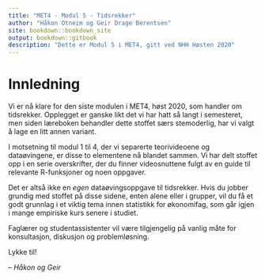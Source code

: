 ```yaml
--- 
title: "MET4 - Modul 5 - Tidsrekker"
author: "Håkon Otneim og Geir Drage Berentsen"
site: bookdown::bookdown_site
output: bookdown::gitbook
description: "Dette er Modul 5 i MET4, gitt ved NHH Høsten 2020"
---
```


# Innledning {-}

Vi er nå klare for den siste modulen i MET4, høst 2020, som handler om tidsrekker. Opplegget er ganske likt det vi har hatt så langt i semesteret, men siden læreboken behandler dette stoffet særs stemoderlig, har vi valgt å lage en litt annen variant.

I motsetning til modul 1 til 4, der vi separerte teorivideoene og dataøvingene, er disse to elementene nå blandet sammen. Vi har delt stoffet opp i en serie overskrifter, der du finner videosnuttene fulgt av en guide til relevante R-funksjoner og noen oppgaver.

Det er altså ikke en *egen* dataøvingsoppgave til tidsrekker. Hvis du jobber grundig med stoffet på disse sidene, enten alene eller i grupper, vil du få et godt grunnlag i et viktig tema innen statistikk for økonomifag, som går igjen i mange empiriske kurs senere i studiet.

Faglærer og studentassistenter vil være tilgjengelig på vanlig måte for konsultasjon, diskusjon og problemløsning.

Lykke til!

-- *Håkon og Geir*

